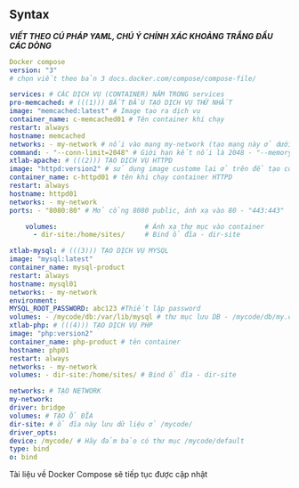 
## Syntax

**_VIẾT THEO CÚ PHÁP YAML, CHÚ Ý CHÍNH XÁC KHOẢNG TRẮNG ĐẦU CÁC DÒNG_**

```yaml
Docker compose
version: "3"
# chọn viết theo bản 3 docs.docker.com/compose/compose-file/

services: # CÁC DỊCH VỤ (CONTAINER) NĂM TRONG services
pro-memcached: # (((1))) BẮT ĐẦU TẠO DỊCH VỤ THỨ NHẤT
image: "memcached:latest" # Image tạo ra dịch vụ
container_name: c-memcached01 # Tên container khi chạy
restart: always
hostname: memcached
networks: - my-network # nối vào mạng my-network (tạo mạng này ở dưới)
command: - "--conn-limit=2048" # Giới hạn kết nối là 2048 - "--memory-limit=2048" # Giới hạn cho phép dùng tới 4096 MB bộ nhớ làm cache
xtlab-apache: # (((2))) TẠO DỊCH VỤ HTTPD
image: "httpd:version2" # sử dụng image custome lại ở trên để tạo container
container_name: c-httpd01 # tên khi chạy container HTTPD
restart: always
hostname: httpd01
networks: - my-network
ports: - "8080:80" # Mở cổng 8080 public, ánh xạ vào 80 - "443:443"

    volumes:                      # Ánh xạ thự mục vào container
      - dir-site:/home/sites/     # Bind ổ đĩa - dir-site

xtlab-mysql: # (((3))) TẠO DỊCH VỤ MYSQL
image: "mysql:latest"
container_name: mysql-product
restart: always
hostname: mysql01
networks: - my-network
environment:
MYSQL_ROOT_PASSWORD: abc123 #Thiết lập password
volumes: - /mycode/db:/var/lib/mysql # thư mục lưu DB - /mycode/db/my.cnf:/etc/mysql/my.cnf # ánh xạ file cấu hình
xtlab-php: # (((4))) TẠO DỊCH VỤ PHP
image: "php:version2"
container_name: php-product # tên container
hostname: php01
restart: always
networks: - my-network
volumes: - dir-site:/home/sites/ # Bind ổ đĩa - dir-site

networks: # TẠO NETWORK
my-network:
driver: bridge
volumes: # TẠO Ổ ĐĨA
dir-site: # ổ đĩa này lưu dữ liệu ở /mycode/
driver_opts:
device: /mycode/ # Hãy đảm bảo có thư mục /mycode/default
type: bind
o: bind
```

<Callout type='warning' emoji='⚠️'>
  Tài liệu về Docker Compose sẽ tiếp tục được cập nhật
</Callout>
